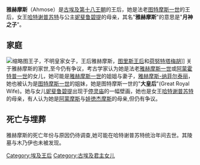{{unreferenced|time=2013-09-12T14:43:27+00:00}}
{{Infobox monarch
|name=雅赫摩斯
|image=
[[File:Thutmose_I_Family-83d40m-highContrast.jpg|缩略图]](中)与他们的女儿[[妮斐鲁碧提|妮斐鲁碧提]](右)]]
|birth_date=不详
|death_date=不详
|place of burial=不详
|consort=[[法老|法老]][[图特摩斯一世|图特摩斯一世]]
|dynasty=[[古埃及十八王朝|古埃及十八王朝]]
|father=不详(可能是法老[[雅赫摩斯一世|雅赫摩斯一世]])
|mother=不详
|children=[[哈特谢普苏特|哈特谢普苏特]]，[[妮斐鲁碧提|妮斐鲁碧提]]，[[阿蒙摩斯|阿蒙摩斯]]?，[[娃徳杰摩斯|娃徳杰摩斯]]?
|religion=[[古埃及宗教|古埃及宗教]]
}}
{{Hiero/1cartouche|align=left|era=nk||name=Aahmes|nomen=<hiero> iaH-ms-O34 </hiero>}}
'''雅赫摩斯'''（Ahmose）是[[古埃及第十八王朝|古埃及第十八王朝]]的王后，她是法老[[图特摩斯一世|图特摩斯一世]]的王后，女王[[哈特谢普苏特|哈特谢普苏特]]与公主[[妮斐鲁碧提|妮斐鲁碧提]]的母亲，其名"'''雅赫摩斯'''"的意思是"'''月神之子'''"。

==家庭==
[[File:Sipair-Ahmose-Tures-Henuttamehu.jpg|缩略图]]王子，不明皇家女子，王后雅赫摩斯，[[图里斯王后|图里斯王后]]和[[雅赫摩斯-荷努特塔梅胡|荷努特塔梅胡]]]]
关于雅赫摩斯的家世,至今仍有争议，考古学家认为她是法老[[雅赫摩斯一世|雅赫摩斯一世]]或[[阿蒙霍特普一世|阿蒙霍特普一世]]的女儿，她可能是[[雅赫摩斯一世|雅赫摩斯一世]]的姐姐与妻子，[[雅赫摩斯-纳菲尔泰丽|雅赫摩斯-纳菲尔泰丽]]，她也被认为是[[图特摩斯一世|图特摩斯一世]]的姐妹，她是图特摩斯一世的"'''大皇后'''"(Great Royal Wife)。她与女儿[[妮斐鲁碧提|妮斐鲁碧提]]出现于[[停灵庙|停灵庙]]的一幅壁画，她也是女王[[哈特谢普苏特|哈特谢普苏特]]的母亲，有人认为她是[[阿蒙摩斯|阿蒙摩斯]]与[[娃徳杰摩斯|娃徳杰摩斯]]的母亲,但仍有争议。

==死亡与埋葬==
雅赫摩斯的死亡年份与原因仍待调查,她可能在哈特谢普苏特统治年间去世。其陵墓与木乃伊也未被发现。

{{著名埃及统治者}}
[[Category:埃及王后|Category:埃及王后]]
[[Category:古埃及君主女儿|Category:古埃及君主女儿]]